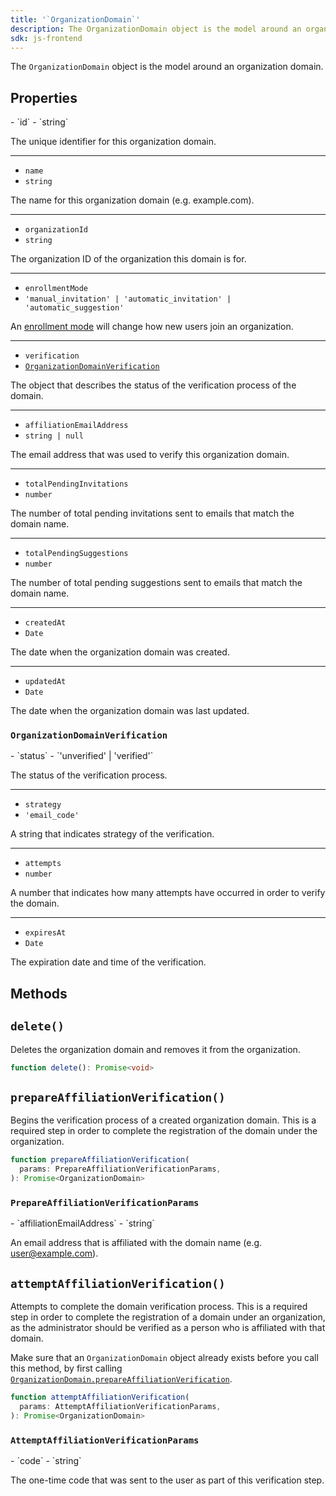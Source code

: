 ```yaml
---
title: '`OrganizationDomain`'
description: The OrganizationDomain object is the model around an organization domain.
sdk: js-frontend
---
```


The `OrganizationDomain` object is the model around an organization domain.

## Properties

<Properties>
  - `id`
  - `string`

  The unique identifier for this organization domain.

  ---

  - `name`
  - `string`

  The name for this organization domain (e.g. example.com).

  ---

  - `organizationId`
  - `string`

  The organization ID of the organization this domain is for.

  ---

  - `enrollmentMode`
  - `'manual_invitation' | 'automatic_invitation' | 'automatic_suggestion'`

  An [enrollment mode](/docs/guides/organizations/add-members/verified-domains#enrollment-mode) will change how new users join an organization.

  ---

  - `verification`
  - [`OrganizationDomainVerification`](#organization-domain-verification)

  The object that describes the status of the verification process of the domain.

  ---

  - `affiliationEmailAddress`
  - `string | null`

  The email address that was used to verify this organization domain.

  ---

  - `totalPendingInvitations`
  - `number`

  The number of total pending invitations sent to emails that match the domain name.

  ---

  - `totalPendingSuggestions`
  - `number`

  The number of total pending suggestions sent to emails that match the domain name.

  ---

  - `createdAt`
  - `Date`

  The date when the organization domain was created.

  ---

  - `updatedAt`
  - `Date`

  The date when the organization domain was last updated.
</Properties>

### `OrganizationDomainVerification`

<Properties>
  - `status`
  - `'unverified' | 'verified'`

  The status of the verification process.

  ---

  - `strategy`
  - `'email_code'`

  A string that indicates strategy of the verification.

  ---

  - `attempts`
  - `number`

  A number that indicates how many attempts have occurred in order to verify the domain.

  ---

  - `expiresAt`
  - `Date`

  The expiration date and time of the verification.
</Properties>

## Methods

## `delete()`

Deletes the organization domain and removes it from the organization.

```ts {{ prettier: false }}
function delete(): Promise<void>
```

## `prepareAffiliationVerification()`

Begins the verification process of a created organization domain. This is a required step in order to complete the registration of the domain under the organization.

```typescript
function prepareAffiliationVerification(
  params: PrepareAffiliationVerificationParams,
): Promise<OrganizationDomain>
```

### `PrepareAffiliationVerificationParams`

<Properties>
  - `affiliationEmailAddress`
  - `string`

  An email address that is affiliated with the domain name (e.g. [user@example.com](mailto:user@example.com)).
</Properties>

## `attemptAffiliationVerification()`

Attempts to complete the domain verification process. This is a required step in order to complete the registration of a domain under an organization, as the administrator should be verified as a person who is affiliated with that domain.

Make sure that an `OrganizationDomain` object already exists before you call this method, by first calling [`OrganizationDomain.prepareAffiliationVerification`](#prepare-affiliation-verification).

```typescript
function attemptAffiliationVerification(
  params: AttemptAffiliationVerificationParams,
): Promise<OrganizationDomain>
```

### `AttemptAffiliationVerificationParams`

<Properties>
  - `code`
  - `string`

  The one-time code that was sent to the user as part of this verification step.
</Properties>
